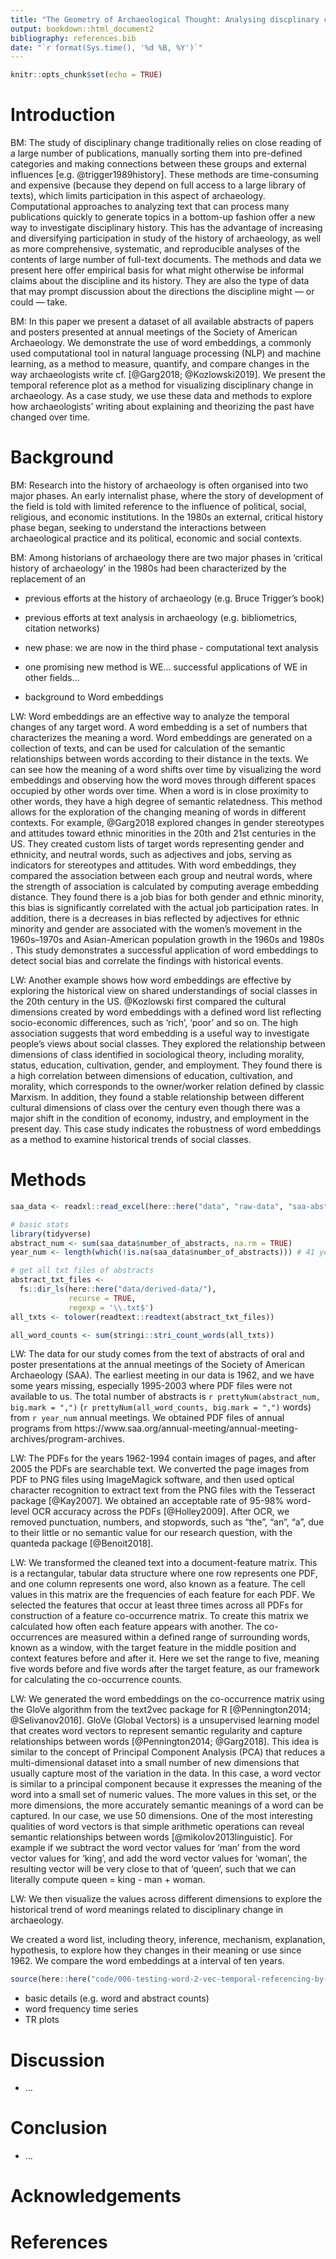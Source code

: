 ```yaml
---
title: "The Geometry of Archaeological Thought: Analysing discplinary change using word embeddings from conference abstracts"
output: bookdown::html_document2
bibliography: references.bib
date: "`r format(Sys.time(), '%d %B, %Y')`"
---
```


```r
knitr::opts_chunk$set(echo = TRUE)
```


# Introduction

BM: The study of disciplinary change traditionally relies on close reading of a large number of publications, manually sorting them into pre-defined categories and making connections between these groups and external influences [e.g. @trigger1989history]. These methods are time-consuming and expensive (because they depend on full access to a large library of texts), which limits participation in this aspect of archaeology. Computational approaches to analyzing text that can process many publications quickly to generate topics in a bottom-up fashion offer a new way to investigate disciplinary history. This has the advantage of increasing and diversifying participation in study of the history of archaeology, as well as  more comprehensive, systematic, and reproducible analyses of the contents of large number of full-text documents. The methods and data we present here offer empirical basis for what might otherwise be informal claims about the discipline and its history. They are also the type of data that may prompt discussion about the directions the discipline might — or could — take.

BM: In this paper we present a dataset of all available abstracts of papers and posters presented at annual meetings of the Society of American Archaeology. We demonstrate the use of word embeddings, a commonly used computational tool in natural language processing (NLP) and machine learning, as a method to measure, quantify, and compare changes in the way archaeologists write cf. [@Garg2018; @Kozlowski2019]. We present the temporal reference plot as a method for visualizing disciplinary change in archaeology. As a case study, we use these data and methods to explore how archaeologists' writing about explaining and theorizing the past have changed over time.

# Background

BM: Research into the history of archaeology is often organised into two major phases. An early internalist phase, where the story of development of the field is told with limited reference to the influence of political, social, religious, and economic institutions. In the 1980s an external, critical history phase began, seeking to understand the interactions between archaeological practice and its political, economic and social contexts.

BM: Among historians of archaeology there are two major phases in  ‘critical history of archaeology’ in the 1980s had been characterized by the replacement of an 

- previous efforts at the history of archaeology (e.g. Bruce Trigger's book)
- previous efforts at text analysis in archaeology (e.g. bibliometrics, citation networks)
- new phase: we are now in the third phase  - computational text analysis
- one promising new method is WE... successful applications of WE in other fields... 

- background to Word embeddings

LW: Word embeddings are an effective way to analyze the temporal changes of any target word. A word embedding is a set of numbers that characterizes the meaning a word. Word embeddings are generated on a collection of texts, and can be used for calculation of the semantic relationships between words according to their distance in the texts. We can see how the meaning of a word shifts over time by visualizing the word embeddings and observing how the word moves through different spaces occupied by other words over time. When a word is in close proximity to other words, they have a high degree of semantic relatedness. This method allows for the exploration of the changing meaning of words in different contexts. For example, @Garg2018 explored changes in gender stereotypes and attitudes toward ethnic minorities in the 20th and 21st centuries in the US. They created custom lists of target words representing gender and ethnicity, and neutral words, such as adjectives and jobs, serving as indicators for stereotypes and attitudes. <!--where did their word embeddings come from, and what algorithm did they use? --> With word embeddings, they compared the association between each group <!--what is the group? we need to mention the groups before this sentence --> and neutral words, where the strength of association is calculated by computing average embedding distance. They found there is a job bias for both gender and ethnic minority, <!-- we really need a concrete example here --> this bias is significantly correlated with the actual job participation rates. In addition, there is a decreases in bias reflected by adjectives for ethnic minority and gender are associated with the women’s movement in the 1960s–1970s and Asian-American population growth in the 1960s and 1980s <!--"Another bias they identified was ... give the reader a concrete result from the paper  -->. This study demonstrates a successful application of word embeddings to detect social bias <!-- can we re-prhase to be about changing meanings of words? --> and correlate the findings with historical events.

LW: Another example shows how word embeddings are effective <!-- Q: for what? A: for understanding semantic change over time --> by exploring the historical view on shared understandings of social classes in the 20th century in the US. @Kozlowski first compared the cultural dimensions created by word embeddings <!-- generated word embeddings from what data? and what algorithm did they use? --> with a defined word list reflecting socio-economic differences, such as 'rich', 'poor' and so on. The high association <!-- of what? between what? --> suggests that word embedding is a useful way to investigate people's views about social classes. They explored the relationship between dimensions of class identified in sociological theory, including morality, status, education, cultivation, gender, and employment. They found there is a high correlation <!-- of what? spell it out if this is about the word vectors, say --> between dimensions of education, cultivation, and morality, which corresponds to the owner/worker relation <!-- what relation? spell out more --> defined by classic Marxism. In addition, they found a stable relationship between different cultural dimensions of class over the century even though there was a major shift in the condition of economy, industry, and employment in the present day. This case study indicates the robustness of word embeddings as a method to examine historical trends of social classes. 

# Methods

```r
saa_data <- readxl::read_excel(here::here("data", "raw-data", "saa-abstracts-tally.xlsx"))

# basic stats
library(tidyverse)
abstract_num <- sum(saa_data$number_of_abstracts, na.rm = TRUE)
year_num <- length(which(!is.na(saa_data$number_of_abstracts))) # 41 years

# get all txt files of abstracts
abstract_txt_files <- 
  fs::dir_ls(here::here("data/derived-data/"), 
             recurse = TRUE, 
             regexp = '\\.txt$')
all_txts <- tolower(readtext::readtext(abstract_txt_files))

all_word_counts <- sum(stringi::stri_count_words(all_txts))
```

LW: The data for our study comes from the text of abstracts of oral and poster presentations at the annual meetings of the Society of American Archaeology (SAA). The earliest meeting in our data is 1962, and we have some years missing, especially 1995-2003 where PDF files were not available to us. The total number of abstracts is `r prettyNum(abstract_num, big.mark = ",")` (`r prettyNum(all_word_counts, big.mark = ",")` words) from `r year_num` annual meetings. We obtained PDF files of annual programs from https://www.saa.org/annual-meeting/annual-meeting-archives/program-archives. 

LW: The PDFs for the years 1962-1994 contain images of pages, and after 2005 the PDFs are searchable text. We converted the page images from PDF to PNG files using ImageMagick software, and then used optical character recognition to extract text from the PNG files with the Tesseract package [@Kay2007]. We obtained an acceptable rate of 95-98% word-level OCR accuracy across the PDFs [@Holley2009]. After OCR, we removed punctuation, numbers, and stopwords, such as "the", "an", "a", due to their little or no semantic value for our research question, with the quanteda package [@Benoit2018]. 

LW: We transformed the cleaned text into a document-feature matrix. This is a rectangular, tabular data structure where one row represents one PDF, and one column represents one word, also known as a feature. The cell values in this matrix are the frequencies of each feature for each PDF. We selected the features that occur at least three times across all PDFs for construction of a feature co-occurrence matrix. To create this matrix we calculated how often each feature appears with another. The co-occurrences are measured within a defined range of surrounding words, known as a window, with the target feature in the middle position and context features before and after it. Here we set the range to five, meaning five words before and five words after the target feature, as our framework for calculating the co-occurrence counts. 

LW: We generated the word embeddings on the co-occurrence matrix using the GloVe algorithm from the text2vec package for R [@Pennington2014; @Selivanov2016]. GloVe (Global Vectors) is a unsupervised learning model that creates word vectors to represent semantic regularity and capture relationships between words [@Pennington2014; @Garg2018]. This idea is similar to the concept of Principal Component Analysis (PCA) that reduces a multi-dimensional dataset into a small number of new dimensions that usually capture most of the variation in the data. In this case, a word vector is similar to a principal component because it expresses the meaning of the word into a small set of numeric values. The more values in this set, or the more dimensions, the more accurately semantic meanings of a word can be captured. In our case, we use 50 dimensions. One of the most interesting qualities of word vectors is that simple arithmetic operations can reveal semantic relationships between words [@mikolov2013linguistic]. For example if we subtract the word vector values for 'man' from the word vector values for 'king', and add the word vector values for 'woman', the resulting vector will be very close to that of 'queen', such that we can literally compute queen = king - man + woman.

<!-- one paragraph of plain and simple description of how Glove computes word vectors from co-oc matrix -->

LW: We then visualize the values across different dimensions to explore the historical trend of word meanings related to disciplinary change in archaeology. 

<!-- one paragraph of explaining how did we choose these words -->

We created a word list, including theory, inference, mechanism, explanation, hypothesis, to explore how they changes in their meaning or use since 1962. We compare the word embeddings at a interval of ten years.





<!-- There are two major word-level pretrained word embeddings, Word2Vec and Glove according to different methods used for training [@Rong2014; @Pennington2014]. --> 




```r
source(here::here("code/006-testing-word-2-vec-temporal-referencing-by-period.R"))
```


- basic details (e.g. word and abstract counts)
- word frequency time series
- TR plots

# Discussion

- ...

# Conclusion

- ...

# Acknowledgements

# References 

<!--- use the bib file --> 



